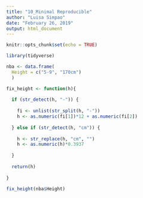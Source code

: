 ```yaml
---
title: "10_Minimal Reproducible"
author: "Luisa Simpao"
date: "February 26, 2019"
output: html_document
---
```


```r
knitr::opts_chunk$set(echo = TRUE)
```

```r

library(tidyverse)

nba <- data.frame(
  Height = c("5-9", "170cm")
  )

fix_height <- function(h){
  
  if (str_detect(h, "-")) {
    
    fi <- unlist(str_split(h, "-"))
    h <- as.numeric(fi[1])*12 + as.numeric(fi[2])
    
  } else if (str_detect(h, "cm")) {
    
    h <- str_replace(h, "cm", "")
    h <- as.numeric(h)*0.3937
    
  }
  
  return(h)
  
}

fix_height(nba$Height)
```